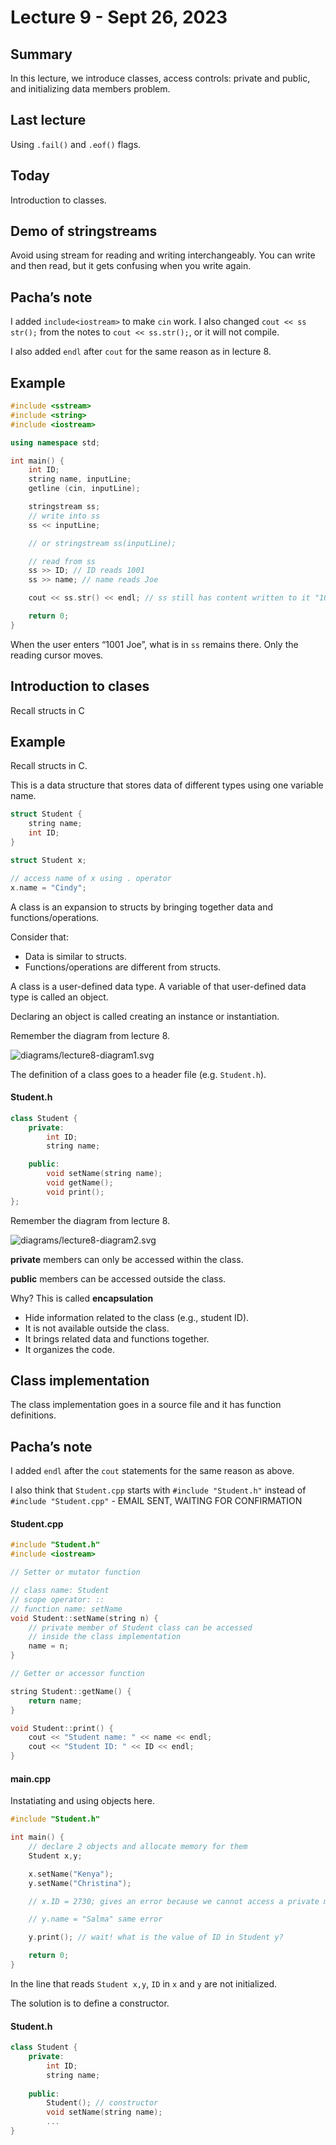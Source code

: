 # Lecture 9 - Sept 26, 2023

## Summary

In this lecture, we introduce classes, access controls: private and public, and
initializing data members problem.

## Last lecture

Using `.fail()` and `.eof()` flags.

## Today

Introduction to classes.

## Demo of stringstreams

Avoid using stream for reading and writing interchangeably. You can write and
then read, but it gets confusing when you write again.

::: {.callout-note icon=false}
## Pacha's note

I added `include<iostream>` to make `cin` work. I also changed
`cout << ss str();` from the notes to `cout << ss.str();`, or it will not
compile.

I also added `endl` after `cout` for the same reason as in lecture 8.
:::

::: {.callout-note icon=false}
## Example

```cpp
#include <sstream>
#include <string>
#include <iostream>

using namespace std;

int main() {
    int ID;
    string name, inputLine;
    getline (cin, inputLine);

    stringstream ss;
    // write into ss
    ss << inputLine;

    // or stringstream ss(inputLine);

    // read from ss
    ss >> ID; // ID reads 1001
    ss >> name; // name reads Joe

    cout << ss.str() << endl; // ss still has content written to it "1001 Joe"

    return 0;
}
```

When the user enters "1001 Joe", what is in `ss` remains there. Only the reading
cursor moves.
:::

## Introduction to clases

Recall structs in C

::: {.callout-note icon=false}
## Example

Recall structs in C.

This is a data structure that stores data of different types using one
variable name.

```c
struct Student {
    string name;
    int ID;
}

struct Student x;

// access name of x using . operator
x.name = "Cindy";
```
:::

A class is an expansion to structs by bringing together data and
functions/operations.

Consider that:

* Data is similar to structs.
* Functions/operations are different from structs.

A class is a user-defined data type. A variable of that user-defined data type
is called an object.

Declaring an object is called creating an instance or instantiation.

Remember the diagram from lecture 8.

<img src="diagrams/lecture8-diagram1.svg" alt="diagrams/lecture8-diagram1.svg">

The definition of a class goes to a header file (e.g. `Student.h`).

#### Student.h

```cpp
class Student {
    private:
        int ID;
        string name;

    public:
        void setName(string name);
        void getName();
        void print();
};
```

Remember the diagram from lecture 8.

<img src="diagrams/lecture8-diagram2.svg" alt="diagrams/lecture8-diagram2.svg">

**private** members can only be accessed within the class.

**public** members can be accessed outside the class.

Why? This is called **encapsulation**

* Hide information related to the class (e.g., student ID).
* It is not available outside the class.
* It brings related data and functions together.
* It organizes the code.

## Class implementation

The class implementation goes in a source file and it has function definitions.

::: {.callout-note icon=false}
## Pacha's note

I added `endl` after the `cout` statements for the same reason as above.

I also think that `Student.cpp` starts with `#include "Student.h"` instead of
`#include "Student.cpp"` - EMAIL SENT, WAITING FOR CONFIRMATION
:::

#### Student.cpp

```cpp
#include "Student.h"
#include <iostream>

// Setter or mutator function

// class name: Student
// scope operator: ::
// function name: setName
void Student::setName(string n) {
    // private member of Student class can be accessed
    // inside the class implementation
    name = n;
}

// Getter or accessor function

string Student::getName() {
    return name;
}

void Student::print() {
    cout << "Student name: " << name << endl;
    cout << "Student ID: " << ID << endl;
}
```

#### main.cpp

Instatiating and using objects here.

```cpp
#include "Student.h"

int main() {
    // declare 2 objects and allocate memory for them
    Student x,y;

    x.setName("Kenya");
    y.setName("Christina");

    // x.ID = 2730; gives an error because we cannot access a private member

    // y.name = "Salma" same error

    y.print(); // wait! what is the value of ID in Student y?

    return 0;
}
```

In the line that reads `Student x,y`, `ID` in `x` and `y` are not initialized.

The solution is to define a constructor.

#### Student.h

```cpp
class Student {
    private:
        int ID;
        string name;
    
    public:
        Student(); // constructor
        void setName(string name);
        ...
}
```
